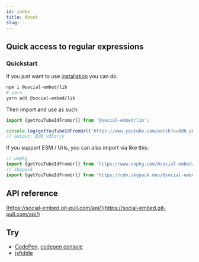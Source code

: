 ```yaml
---
id: index
title: About
slug: .
---
```


## Quick access to regular expressions

### Quickstart

If you just want to use [installation](./installatin/) you can do:

```bash
npm i @social-embed/lib
# yarn
yarn add @social-embed/lib
```

Then import and use as such:

```typescript
import {getYouTubeIdFromUrl} from '@social-embed/lib';

console.log(getYouTubeIdFromUrl('https://www.youtube.com/watch?v=Bd8_vO5zrjo'));
// output: Bd8_vO5zrjo
```

If you support ESM / Urls, you can also import via like this:

```typescript
// unpkg
import {getYouTubeIdFromUrl} from 'https://www.unpkg.com/@social-embed/lib?module';
// skypack
import {getYouTubeIdFromUrl} from 'https://cdn.skypack.dev/@social-embed/lib';
```

## API reference

[https://social-embed.git-pull.com/api/](https://social-embed.git-pull.com/api/)

## Try

- [CodePen], [codepen console]
- [jsfiddle]

[codepen]: https://codepen.io/attachment/pen/VwPPrNq
[codepen console]: https://codepen.io/attachment/pen/poRRpdp?editors=0010
[jsfiddle]: https://jsfiddle.net/gitpull/pcLagbsm/
